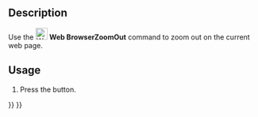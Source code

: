 <languages/>
<translate>

<!--T:1-->
{{Docnav
|[[Web_BrowserZoomIn|BrowserZoomIn]]
|
|[[Web_Workbench|Web]]
|IconL=Web_BrowserZoomIn.svg
|IconR=
|IconC=Workbench_Web.svg
}}

<!--T:2-->
{{GuiCommand
|Name=Web BrowserZoomOut
|MenuLocation=
|Workbenches=[[Web_Workbench|Web]], [[Start_Workbench|Start]]
|SeeAlso=
}}

==Description== <!--T:3-->

<!--T:4-->
Use the [[Image:Web_BrowserZoomOut.svg|24px]] '''Web BrowserZoomOut''' command to zoom out on the current web page.

==Usage== <!--T:5-->

<!--T:6-->
# Press the {{Button|[[Image:Web_BrowserZoomOut.svg|16px]] [[Web_BrowserZoomOut|Zoom out]]}} button.


<!--T:7-->
{{Docnav
|[[Web_BrowserZoomIn|BrowserZoomIn]]
|
|[[Web_Workbench|Web]]
|IconL=Web_BrowserZoomIn.svg
|IconR=
|IconC=Workbench_Web.svg
}}

</translate>
{{Web Tools navi{{#translation:}}}}
{{Userdocnavi{{#translation:}}}}